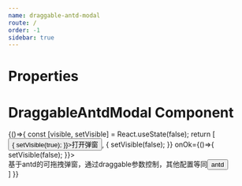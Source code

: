 ```yaml
---
name: draggable-antd-modal
route: /
order: -1
sidebar: true
---
```



# Properties
<Props of={DraggableAntdModal} />

# DraggableAntdModal Component
<Playground>
    {()=>{
        const [visible, setVisible] = React.useState(false);
        return [
            <Button type="primary" onClick={()=>{
               setVisible(true);
            }}>打开弹窗</Button>,
            <DraggableAntdModal visible={visible} title="可拖拽弹窗" draggable onCancel={()=>{
                setVisible(false);
           }} onOk={()=>{
                setVisible(false);
           }}>
              <div>基于antd的可拖拽弹窗，通过draggable参数控制，其他配置等同<Button type="link" href="https://ant.design/components/modal-cn/" target="_blank" style={{padding:0}}>antd</Button></div>
           </DraggableAntdModal>
        ]
    }}
</Playground>


